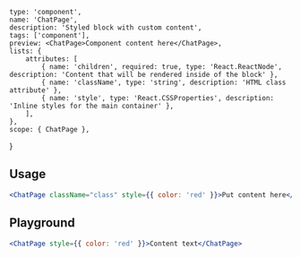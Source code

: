 
    type: 'component',
    name: 'ChatPage',
    description: 'Styled block with custom content',
    tags: ['component'],
    preview: <ChatPage>Component content here</ChatPage>,
    lists: {
        attributes: [
            { name: 'children', required: true, type: 'React.ReactNode', description: 'Content that will be rendered inside of the block' },
            { name: 'className', type: 'string', description: 'HTML class attribute' },
            { name: 'style', type: 'React.CSSProperties', description: 'Inline styles for the main container' },
        ],
    },
    scope: { ChatPage },
}

## Usage

```jsx
<ChatPage className="class" style={{ color: 'red' }}>Put content here</ChatPage>
```

## Playground

```jsx live
<ChatPage style={{ color: 'red' }}>Content text</ChatPage>
```
